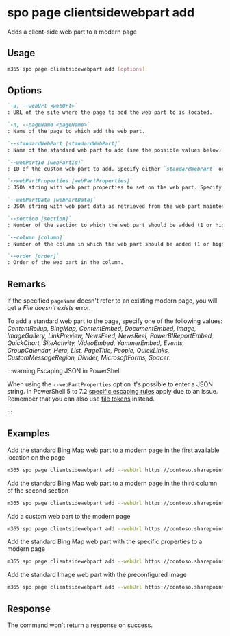 
# spo page clientsidewebpart add

Adds a client-side web part to a modern page

## Usage

```sh
m365 spo page clientsidewebpart add [options]
```

## Options

```md definition-list
`-u, --webUrl <webUrl>`
: URL of the site where the page to add the web part to is located.

`-n, --pageName <pageName>`
: Name of the page to which add the web part.

`--standardWebPart [standardWebPart]`
: Name of the standard web part to add (see the possible values below). Specify either `standardWebPart` or `webPartId` but not both.

`--webPartId [webPartId]`
: ID of the custom web part to add. Specify either `standardWebPart` or `webPartId` but not both.

`--webPartProperties [webPartProperties]`
: JSON string with web part properties to set on the web part. Specify either `webPartProperties` or `webPartData` but not both.

`--webPartData [webPartData]`
: JSON string with web part data as retrieved from the web part maintenance mode. Specify either `webPartProperties` or `webPartData` but not both.

`--section [section]`
: Number of the section to which the web part should be added (1 or higher).

`--column [column]`
: Number of the column in which the web part should be added (1 or higher).

`--order [order]`
: Order of the web part in the column.
```

<Global />

## Remarks

If the specified `pageName` doesn't refer to an existing modern page, you will get a _File doesn't exists_ error.

To add a standard web part to the page, specify one of the following values: _ContentRollup, BingMap, ContentEmbed, DocumentEmbed, Image, ImageGallery, LinkPreview, NewsFeed, NewsReel, PowerBIReportEmbed, QuickChart, SiteActivity, VideoEmbed, YammerEmbed, Events, GroupCalendar, Hero, List, PageTitle, People, QuickLinks, CustomMessageRegion, Divider, MicrosoftForms, Spacer_.

:::warning Escaping JSON in PowerShell

When using the `--webPartProperties` option it's possible to enter a JSON string. In PowerShell 5 to 7.2 [specific escaping rules](./../../../user-guide/using-cli.mdx#escaping-double-quotes-in-powershell) apply due to an issue. Remember that you can also use [file tokens](./../../../user-guide/using-cli.mdx#passing-complex-content-into-cli-options) instead.

:::

## Examples

Add the standard Bing Map web part to a modern page in the first available location on the page

```sh
m365 spo page clientsidewebpart add --webUrl https://contoso.sharepoint.com/sites/a-team --pageName page.aspx --standardWebPart BingMap
```

Add the standard Bing Map web part to a modern page in the third column of the second section

```sh
m365 spo page clientsidewebpart add --webUrl https://contoso.sharepoint.com/sites/a-team --pageName page.aspx --standardWebPart BingMap --section 2 --column 3
```

Add a custom web part to the modern page

```sh
m365 spo page clientsidewebpart add --webUrl https://contoso.sharepoint.com/sites/a-team --pageName page.aspx --webPartId 3ede60d3-dc2c-438b-b5bf-cc40bb2351e1
```

Add the standard Bing Map web part with the specific properties to a modern page

```sh
m365 spo page clientsidewebpart add --webUrl https://contoso.sharepoint.com/sites/a-team --pageName page.aspx --standardWebPart BingMap --webPartProperties '{"Title":"Foo location"}'
```

Add the standard Image web part with the preconfigured image

```sh
m365 spo page clientsidewebpart add --webUrl https://contoso.sharepoint.com/sites/a-team --pageName page.aspx --standardWebPart Image --webPartData '{ "dataVersion": "1.8", "serverProcessedContent": {"htmlStrings":{},"searchablePlainTexts":{"captionText":""},"imageSources":{"imageSource":"/sites/team-a/SiteAssets/work-life-balance.png"},"links":{}}, "properties": {"imageSourceType":2,"altText":"a group of people on a beach","overlayText":"Work life balance","fileName":"48146-OFF12_Justice_01.png","siteId":"27664b85-067d-4be9-a7d7-89b2e804d09f","webId":"a7664b85-067d-4be9-a7d7-89b2e804d09f","listId":"37664b85-067d-4be9-a7d7-89b2e804d09f","uniqueId":"67664b85-067d-4be9-a7d7-89b2e804d09f","imgWidth":650,"imgHeight":433,"fixAspectRatio":false,"isOverlayTextEnabled":true}}'
```

## Response

The command won't return a response on success.
